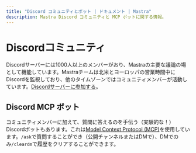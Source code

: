 ---
title: "Discord コミュニティとボット | ドキュメント | Mastra"
description: Mastra Discord コミュニティと MCP ボットに関する情報。
---

# Discordコミュニティ

Discordサーバーには1000人以上のメンバーがおり、Mastraの主要な議論の場として機能しています。Mastraチームは北米とヨーロッパの営業時間中にDiscordを監視しており、他のタイムゾーンではコミュニティメンバーが活動しています。[Discordサーバーに参加する](https://discord.gg/BTYqqHKUrf)。

## Discord MCP ボット

コミュニティメンバーに加えて、質問に答えるのを手伝う（実験的な！）Discordボットもあります。これは[Model Context Protocol (MCP)](/docs/agents/mcp-guide)を使用しています。`/ask`で質問することができ（公開チャンネルまたはDMで）、DMでのみ`/cleardm`で履歴をクリアすることができます。
